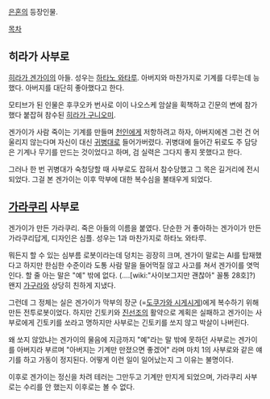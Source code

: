 [[은혼]]의 등장인물.

[[목차]]

== 히라가 사부로 ==
[[히라가 겐가이]]의 아들. 성우는 [[하타노 와타루]]. 아버지와 마찬가지로 기계를 다루는데 능했다. 아버지를 대단히 좋아했다고 한다.

모티브가 된 인물은 후쿠오카 번사로 이이 나오스케 암살을 획책하고 긴문의 변에 참가했다 붙잡혀 참수된 [[히라가 구니오미]].

겐가이가 사람 죽이는 기계를 만들며 [[천인]]에게 저항하려고 하자, 아버지에겐 그런 건 어울리지 않는다며 자신이 대신 [[귀병대]]로 들어가버렸다. 귀병대에 들어간 뒤로도 주 담당은 기계나 무기를 만드는 것이었다고 하며, 검 실력은 그다지 좋지 못했다고 한다.

그러나 한 번 귀병대가 숙청당할 때 사부로도 잡혀서 참수당했고 그 목은 길거리에 전시되었다. 그걸 본 겐가이는 이후 막부에 대한 복수심을 불태우게 되었다.

== [[가라쿠리]] 사부로 ==
겐가이가 만든 가라쿠리. 죽은 아들의 이름을 붙였다. 단순한 거 좋아하는 겐가이가 만든 가라쿠리답게, 디자인은 심플. 성우는 1과 마찬가지로 하타노 와타루.

뭐든지 할 수 있는 심부름 로봇이라는데 덩치는 굉장히 크며, 겐가이 말로는 AI를 탑재했다고 하지만 한심한 수준이라 도통 사람 말을 들어먹질 않고 사고를 쳐서 겐가이를 엿먹인다. 할 줄 아는 말은 "예" 밖에 없다. (....[wiki:"사이보그지만 괜찮아" 꼴통 28호]?) 왠지 [[가구라]]와 상당히 친하게 지냈다.

그런데 그 정체는 실은 겐가이가 막부의 장군 (=[[도쿠가와 시게시게]])에게 복수하기 위해 만든 전투로봇이었다. 하지만 긴토키와 [[진선조]]의 활약으로 계획은 실패하고 겐가이는 사부로에게 긴토키를 쏘라고 명하지만 사부로는 긴토키를 쏘지 않고 박살이 나버린다.

왜 쏘지 않았냐는 겐가이의 물음에 지금까지 "예"라는 말 밖에 못하던 사부로는 겐가이를 아버지라 부르며 "아버지는 기계만 만졌으면 좋겠어" 라며 마치 1의 사부로와 같은 얘기를 하고 가동이 정지된다. 어떻게 이런 일이 일어났는지 그 이유는 불명이다.

이후로 겐가이는 정신을 차려 테러는 그만두고 기계만 만지게 되었으며, 가라쿠리 사부로는 수리를 안 했는지 이후로는 볼 수 없다.
